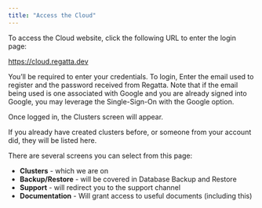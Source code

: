 ```yaml
---
title: "Access the Cloud"
---
```


To access the Cloud website, click the following URL to enter the login page:

https://cloud.regatta.dev

You’ll be required to enter your credentials. To login, Enter the email used to register and the password received from Regatta. Note that if the email being used is one associated with Google and you are already signed into Google, you may leverage the Single-Sign-On with the Google option.

Once logged in, the Clusters screen will appear.

If you already have created clusters before, or someone from your account did, they will be listed here.

There are several screens you can select from this page:

- **Clusters** - which we are on
- **Backup/Restore** - will be covered in Database Backup and Restore
- **Support** - will redirect you to the support channel
- **Documentation** - Will grant access to useful documents (including this)